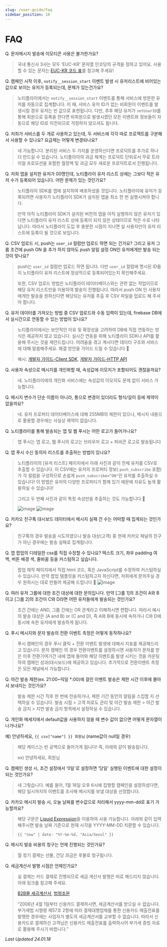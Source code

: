 ```yaml
---
slug: /user-guide/faq
sidebar_position: 10
---
```


# FAQ

Q. 문자메시지 발송에 이모티콘 사용은 불가한가요?

> 국내 통신사 3사는 모두 ‘EUC-KR’ 문자열 인코딩의 규격을 정하고 있어요. 사용할 수 있는 문자는 [EUC-KR 코드 표](https://m.blog.naver.com/clous02/110008727032)를 참고해 주세요!

Q. 캠페인 시작 이후, `notify__session_start` 이벤트 발생 시 유저리스트에 비어있는 값으로 보이는 유저가 등록되는데, 문제가 있는건가요?

> 노티플라이에서는 `notify__session_start` 이벤트를 통해 서비스에 방문한 유저를 자동으로 집계합니다. 이 때, 서비스 유저 ID가 없는 비회원이 이벤트를 발생시킬 경우 유저는 빈 값으로 표현됩니다. 다만, 추후 해당 유저가 `setUserID`를 통해 회원으로 등록을 한다면 비회원으로 발생시켰던 모든 이벤트와 정보들이 자동으로 해당 ID로 이전되므로 걱정하지 않으셔도 됩니다.

Q. 저희가 서비스를 두 개로 사용하고 있는데, 두 서비스에 각각 따로 프로젝트를 구분해서 사용할 수 있나요? 요금제는 어떻게 변경되나요?

> 네 가능합니다. 분리된 서비스 두 가지를 운영하신다면 프로덕트를 추가로 하나 더 만드실 수 있습니다. 노티플라이의 과금 체계는 프로덕트 단위로서 무료 트라이얼 프로모션을 포함한 월정액 및 과금 모두 새로운 프로덕트로서 진행됩니다.

Q. 저희 앱을 설치한 유저가 00명인데, 노티플라이 유저 리스트 상에는 그보다 적은 유저 수가 등록되어 있습니다. 어떤 문제가 있는 것인가요?

> 노티플라이 SDK를 앱에 설치하여 배포하셨을 것입니다. 노티플라이에 유저가 등록되려면 사용자가 노티플라이 SDK가 설치된 앱을 최소 한 번 실행시켜야 합니다.
>
> 만약 아직 노티플라이 SDK가 설치된 버전의 앱을 아직 실행하지 않은 유저가 있다면 노티플라이 유저 리스트 상에 등록이 되지 않은 상태이므로 적은 수로 나타납니다. 따라서 노티플라이 도입 후 충분한 시점이 지나면 실 사용자만이 유저 리스트에 등록이 될 것으로 보입니다.

Q. CSV 업로드 시, push는 `user_id` 컬럼만 업로드 하면 되는 건가요? 그리고 유저 그룹 조건에 push ON 을 추가 하지 않아도 push 알림 설정 ON인 유저에게만 발송 되는 것이 맞나요?

> push는 `user_id` 컬럼만 업로드 하면 됩니다. 다만 `user_id` 컬럼에 명시된 ID들이 노티플라이 유저 리스트에 정상적으로 등록되어있는지 확인해주세요.
>
> 또한, CSV 업로드 방법은 노티플라이 테이터베이스와는 관련 없는 작업이므로 해당 유저 리스트만을 이용하여 발송이 진행됩니다. 따라서 push ON 인 사용자에게만 발송을 원하신다면 해당되는 유저를 추출 후 CSV 파일을 업로드 해 주셔야 합니다.

Q. 유저 데이터를 가져오는 방법 중 CSV 업로드와 수동 입력이 있는데, firebase DB에서 실시간으로 연동할 수 있는 방법이 있나요?

> 노티플라이에서는 보안적인 이유 및 확장성을 고려하여 DB에 직접 연동하는 방식은 제공하지 않고 있습니다. 실시간 연동을 위해 노티플라이 SDK나 API를 활용해 주시는 것을 제안드립니다. 어려움을 겪고 계시다면 데이터 구조와 서비스에 대해 말씀해주세요. 해결 방안을 가이드 드릴 수 있습니다 🙂
>
> 예시: [개발자 가이드-Client SDK](https://docs.notifly.tech/ko/developer-guide/client-sdk/javascript-sdk#2-%EC%9C%A0%EC%A0%80-%ED%94%84%EB%A1%[…]-%EB%93%B1%EB%A1%9D%ED%95%98%EA%B8%B0),
> [개발자 가이드-HTTP API](https://docs.notifly.tech/ko/developer-guide/http-api/http-api-guide#3-set-user-properties-endpoint)

Q. 사용자 속성으로 메시지를 개인화할 때, 속성값에 이모지가 포함되어도 괜찮을까요?

> 네. 노티플라이에의 개인화 서비스에는 속성값의 이모지도 문제 없이 서비스 가능합니다.

Q. 메시지 변수가 단순 이름이 아니라, 통으로 변경이 있더라도 형식/길이 등에 제약이 없을까요?

> 네. 유저 프로퍼티 데이터베이스에 대해 255MB의 제한이 있으나, 메시지 내용으로 활용할 경우에는 사실상 제약이 없습니다.

Q. 노티플라이를 통해 발송되는 앱 및 웹 푸시는 어떤 로고가 들어가나요?

> 앱 푸시는 앱 로고, 웹 푸시의 로고는 브라우저 로고 + 파비콘 로고로 발송됩니다

Q. 앱 푸시 수신 동의자 리스트를 추출하는 방법이 있나요?

> 노티플라이의 [유저 리스트] 페이지에서 아래 사진과 같이 전체 유저를 CSV로 추출할 수 있습니다. 이 CSV에는 유저의 프로퍼티 정보( `push_subscribe` 포함)가 각 컬럼을 구성하므로 손쉽게 `push_subscribe=“ON"`인 유저를 추출하실 수 있습니다! 이 방법은 유저의 다양한 프로퍼티가 함께 있기 때문에 자유도 높게 활용하실 수 있습니다!
>
> ​그리고 두 번째 사진과 같이 특정 속성만을 추출하는 것도 가능합니다 🙂
>
> ![image](img/Picture1.png) ![image](img/Picture2.png)

Q. 카카오 친구톡 대시보드 데이터에서 메시지 실패 건 수는 어떠할 때 집계되는 것인가요?

> 친구톡의 경우 발송을 시도하였으나 발송 대상(고객) 중 현재 카카오 채널의 친구가 아닌 경우에는 발송 실패로 집계됩니다.

Q. 앱 팝업의 디테일한 css를 직접 수정할 수 있나요? 텍스트 크기, 좌우 padding 여백, 버튼 배경 색, 줄바꿈 등을 커스텀하고 싶습니다.

> 팝업 제작 페이지에서 직접 html 코드, 혹은 JavaScript를 수정하여 커스텀하실 수 있습니다. 만약 팝업 템플릿을 커스텀하고자 하신다면, 저희에게 문의주실 경우 원하시는 대로 만들어 제공해 드립니다 🙂
> ![image](img/Picture3.png)

Q. 여러 유저 그룹에 대한 조건 대상에 대한 문의입니다. 만약 [그룹 1]의 조건이 A와 B이고 [그룹 2]의 조건이 C와 D라면 어떤 유저들에게 발송되는 것인가요?

> 조건 간에는 AND, 그룹 간에는 OR 관계라고 이해하시면 편합니다. 따라서 예시의 발송 대상은 (A and B) or (C and D), 즉 A와 B에 동시에 속하거나 C와 D에 동시에 속한 유저에게 발송하게 됩니다.

Q. 푸시 메시지와 문자 발송의 전환 이벤트 측정은 어떻게 동작하나요?

> 푸시 캠페인의 경우 푸시 클릭 + 전환 이벤트 발생에 대해서 지표를 제공해드리고 있습니다. 문자 캠페인 의 경우 전환이벤트를 설정하시면 사용자가 문자를 받은 이후 전환기여기간 내에 앱에 들어와 해당 이벤트를 발생 시키는 것을 카운팅하여 캠페인 성과(대시보드)에 제공하고 있습니다. 추가적으로 전환이벤트 측정은 모든 채널에서 가능합니다.

Q. 야간 발송 제한(ex. 21:00~익일 \*:00)에 걸린 이벤트 발송은 제한 시간 이후에 몰아서 보내지는 것인가요?

> 발송 제한 시간 직후 한 번에 전송하거나, 제한 기간 동안의 알림을 스킵할 지 선택하실 수 있습니다. 발송 시점 > 고객 피로도 관리 및 야간 발송 제한 > 야간 발송 금지 > 지연 발송 금지 항목에서 설정하실 수 있습니다.

Q. 개인화 메세지에서 default값을 사용하지 않을 때 변수 값이 없으면 어떻게 문자열이 나가나요?

예) 안녕하세요, `{{ csv["name"] }} 회원님` (name값이 null일 경우)

> 해당 케이스는 빈 공백으로 들어가게 됩니다! 즉, 아래와 같이 발송됩니다.
>
> ex) 안녕하세요, 회원님

Q. 캠페인 생성 시, 조건 설정에서 ‘0일'로 설정하면 ‘당일' 실행된 이벤트에 대한 설정이 되는 것인가요?

> 네 그렇습니다. 예를 들어, 1월 18일 오후 6시에 집행할 캠페인을 설정하셨다면, 해당 일시까지의 이벤트를 조사해 메시지를 보낼 대상을 선정합니다.

Q. 카카오 메시지 발송 시, 오늘 날짜를 변수값으로 처리해서 yyyy-mm-dd로 표기 가능할까요?

> 해당 구문은 [Liquid Expression](https://liquidjs.com/filters/date.html)을 이용하여 사용 가능합니다. 아래와 같이 입력해주시면 발송 날짜 기준으로 현재 시각을 YYYY-MM-DD 치환할 수 있습니다.
>
> `{{ "now" | date: "%Y-%m-%d, "Asia/Seoul" }}`

Q. 메시지 발송 비용의 청구는 언제 진행되는 것인가요?

> 월 정기 결제는 선불, 건당 과금은 후불로 청구됩니다.

Q. 세금계산서 발행 시점은 언제인가요?

> 실 결제는 카드 결제로 진행되므로 세금 계산서 발행은 따로 해드리지 않습니다. 아래 링크를 참고해 주세요.
>
> [B2B몰 세금계산서](http://www.isoyo.co.kr/bbs/sub0403/53647),
> [법령조문](https://glaw.scourt.go.kr/wsjo/lawod/sjo192.do?contId=2221888&jomunNo=33&jomunGajiNo=0)
>
> “2006년 4월 1일부터 신용카드 결제하시면, 세금계산서를 받으실 수 없습니다. 부가세법 시행령 제57조 2항에 따라 결제대행업체를 통한 신용카드 매출전표를 발행한 경우에는 사업자가 별도의 세금계산서를 교부할 수 없습니다. 따라서 신용카드로 결제하신 고객님은 신용카드 매출전표를 출력하시어 부가세 증빙 자료로 활용해 주시기 바랍니다.”

_Last Updated 24.01.18_
